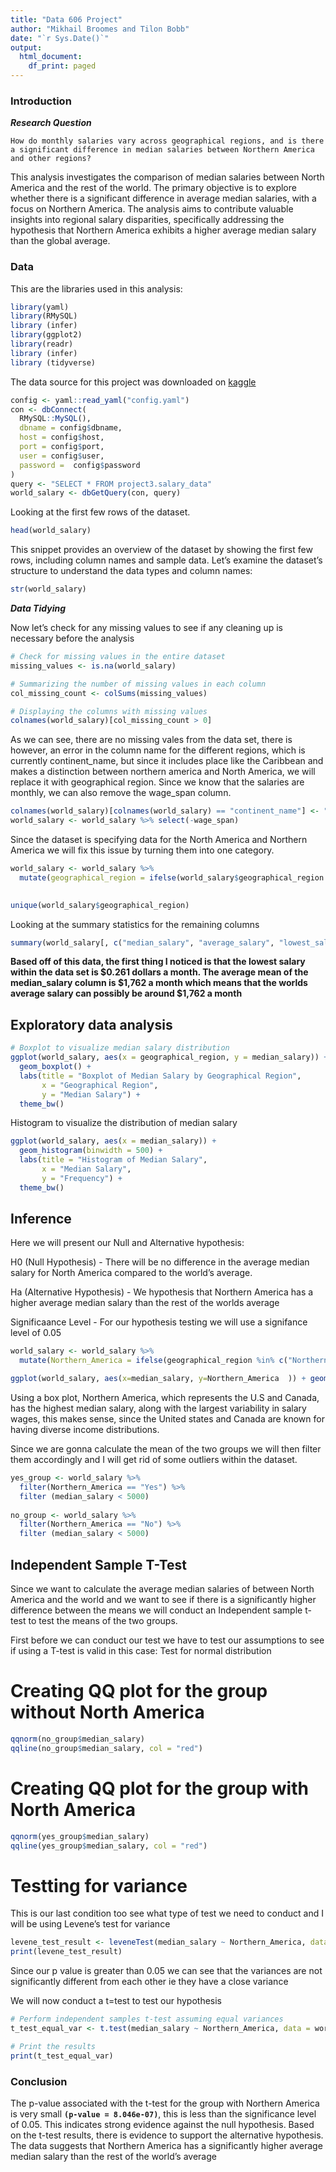 ---
title: "Data 606 Project"
author: "Mikhail Broomes and Tilon Bobb"
date: "`r Sys.Date()`"
output:
  html_document:
    df_print: paged
---
### Introduction

***Research Question***

`How do monthly salaries vary across geographical regions, and is there a significant difference in median salaries between Northern America and other regions?`

This analysis investigates the comparison of median salaries between North America and the rest of the world. The primary objective is to explore whether there is a significant difference in average median salaries, with a focus on Northern America. The analysis aims to contribute valuable insights into regional salary disparities, specifically addressing the hypothesis that Northern America exhibits a higher average median salary than the global average.

### Data

This are the libraries used in this analysis: 

```{r setup}
library(yaml)
library(RMySQL)
library (infer)
library(ggplot2)
library(readr)
library (infer)
library (tidyverse)
```


The data source for this project was downloaded on [kaggle](https://www.kaggle.com/datasets/zedataweaver/global-salary-data)

```{r cars}
config <- yaml::read_yaml("config.yaml")
con <- dbConnect(
  RMySQL::MySQL(),
  dbname = config$dbname,
  host = config$host,
  port = config$port,
  user = config$user,
  password =  config$password
)
query <- "SELECT * FROM project3.salary_data"
world_salary <- dbGetQuery(con, query)
```

Looking at the first few rows of the dataset.  

```{r pressure}
head(world_salary)
```

This snippet provides an overview of the dataset by showing the first few rows, including column names and sample data. Let's examine the dataset's structure to understand the data types and column names:
```{r}
str(world_salary)
```

***Data Tidying***

Now let's check for any missing values to see if any cleaning up is necessary before the analysis
```{r}
# Check for missing values in the entire dataset
missing_values <- is.na(world_salary)

# Summarizing the number of missing values in each column
col_missing_count <- colSums(missing_values)

# Displaying the columns with missing values
colnames(world_salary)[col_missing_count > 0]
```
As we can see, there are no missing vales from the data set, there is however, an error in the column name for the different regions, which is currently continent_name, but since it includes place like the Caribbean and makes a distinction between northern america and North America, we will replace it with geographical region. Since we know that the salaries are monthly, we can also remove the wage_span column.

```{r}
colnames(world_salary)[colnames(world_salary) == "continent_name"] <- "geographical_region"
world_salary <- world_salary %>% select(-wage_span)
```

Since the dataset is specifying data for the North America and Northern America we will fix this issue by turning them into one category.

```{r}
world_salary <- world_salary %>%
  mutate(geographical_region = ifelse(world_salary$geographical_region == "North America", "Northern America", world_salary$geographical_region))

  
unique(world_salary$geographical_region)
```



Looking at the summary statistics for the remaining columns 

```{r}
summary(world_salary[, c("median_salary", "average_salary", "lowest_salary", "highest_salary")])
```
**Based off of this data, the first thing I noticed is that the lowest salary within the data set is $0.261 dollars a month. The average mean of the median_salary column is $1,762 a month which means that the worlds average salary can possibly be around $1,762 a month**

## Exploratory data analysis


```{r}
# Boxplot to visualize median salary distribution
ggplot(world_salary, aes(x = geographical_region, y = median_salary)) +
  geom_boxplot() +
  labs(title = "Boxplot of Median Salary by Geographical Region",
       x = "Geographical Region",
       y = "Median Salary") +
  theme_bw()
```
Histogram to visualize the distribution of median salary

```{r}
ggplot(world_salary, aes(x = median_salary)) +
  geom_histogram(binwidth = 500) +
  labs(title = "Histogram of Median Salary",
       x = "Median Salary",
       y = "Frequency") +
  theme_bw()
```



## Inference 

Here we will present our Null and Alternative hypothesis:

H0 (Null Hypothesis) - There will be no difference in the average median salary for North America compared to the world's average. 

Ha (Alternative Hypothesis) - We hypothesis that Northern America has a higher average median salary than the rest of the worlds average

Significaance Level - For our hypothesis testing we will use a signifance level of 0.05

```{r}
world_salary <- world_salary %>%
  mutate(Northern_America = ifelse(geographical_region %in% c("Northern America","North America","Central America"), "Yes", "No"))
```


```{r }
ggplot(world_salary, aes(x=median_salary, y=Northern_America  )) + geom_boxplot() + theme_bw()
```


Using a box plot, Northern America, which represents the U.S and Canada, has the highest median salary, along with the largest variability in salary wages, this makes sense, since the United states and Canada are known for having diverse income distributions.


Since we are gonna calculate the mean of the two groups we will then filter them accordingly and I will get rid of some outliers within the dataset. 


```{r}

yes_group <- world_salary %>% 
  filter(Northern_America == "Yes") %>% 
  filter (median_salary < 5000)
  
no_group <- world_salary %>% 
  filter(Northern_America == "No") %>% 
  filter (median_salary < 5000)
```

## Independent Sample T-Test 

Since we want to calculate the average median salaries of between North America and the world and we want to see if there is a significantly higher difference between the means we will conduct an Independent sample t-test to test the means of the two groups.

First before we can conduct our test we have to test our assumptions to see if using a T-test is valid in this case:
Test for normal distribution 


# Creating QQ plot for the group without North America
```{r}
qqnorm(no_group$median_salary)
qqline(no_group$median_salary, col = "red")

```


# Creating QQ plot for the group with North America
```{r}

qqnorm(yes_group$median_salary)
qqline(yes_group$median_salary, col = "red")


```

# Testting for variance

This is our last condition too see what type of test we need to conduct and I will be using Levene's test for variance  

```{r}

levene_test_result <- leveneTest(median_salary ~ Northern_America, data = world_salary)
print(levene_test_result)

```
Since our p value is greater than 0.05 we can see that the variances are not significantly different from each other ie they have a close variance 


We will now conduct a t=test to test our hypothesis  

```{r}

# Perform independent samples t-test assuming equal variances
t_test_equal_var <- t.test(median_salary ~ Northern_America, data = world_salary, var.equal = TRUE)

# Print the results
print(t_test_equal_var)

```
### Conclusion

The p-value associated with the t-test for the group with Northern America is very small **`(p-value = 8.046e-07)`**, this is less than the significance level of 0.05. This indicates strong evidence against the null hypothesis. Based on the t-test results, there is evidence to support the alternative hypothesis. The data suggests that Northern America has a significantly higher average median salary than the rest of the world's average
